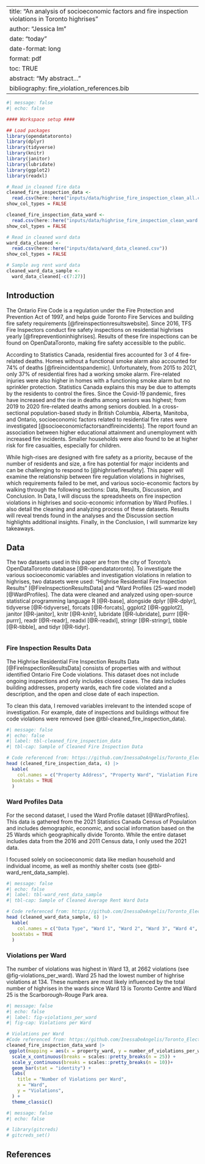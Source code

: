 
---
title: "An analysis of socioeconomic factors and fire inspection violations in Toronto highrises"
author: "Jessica Im"
date: "today"
date-format: long
format: pdf
toc: TRUE
abstract: "My abstract..."
bibliography: fire_violation_references.bib
---

```r
#| message: false
#| echo: false

#### Workspace setup ####

## Load packages
library(opendatatoronto)
library(dplyr)
library(tidyverse)
library(knitr)
library(janitor)
library(lubridate)
library(ggplot2)
library(readxl)

# Read in cleaned fire data
cleaned_fire_inspection_data <- 
  read.csv(here::here("inputs/data/highrise_fire_inspection_clean_all.csv"))
show_col_types = FALSE

cleaned_fire_inspection_data_ward <- 
  read.csv(here::here("inputs/data/highrise_fire_inspection_clean_ward.csv"))
show_col_types = FALSE

# Read in cleaned ward data
ward_data_cleaned <- 
  read.csv(here::here("inputs/data/ward_data_cleaned.csv"))
show_col_types = FALSE

# Sample avg rent ward data
cleaned_ward_data_sample <-
  ward_data_cleaned[-c(7:27)]

```

## Introduction
The Ontario Fire Code is a regulation under the Fire Protection and Prevention Act of 1997, and helps guide Toronto Fire Services and building fire safety requirements [@fireinspectionresultswebsite]. Since 2016, TFS Fire Inspectors conduct fire safety inspections on residential highrises yearly [@firepreventioninhighrises]. Results of these fire inspections can be found on OpenDataToronto, making fire safety accessible to the public. 

According to Statistics Canada, residential fires accounted for 3 of 4 fire-related deaths. Homes without a functional smoke alarm also accounted for 74% of deaths [@fireincidentspandemic]. Unfortunately, from 2015 to 2021, only 37% of residential fires had a working smoke alarm. Fire-related injuries were also higher in homes with a functioning smoke alarm but no sprinkler protection. Statistics Canada explains this may be due to attempts by the residents to control the fires. Since the Covid-19 pandemic, fires have increased and the rise in deaths among seniors was highest; from 2019 to 2020 fire-related deaths among seniors doubled. In a cross-sectional population-based study in British Columbia, Alberta, Manitoba, and Ontario,  socioeconomic factors related to residential fire rates were investigated [@socioeconomicfactorsandfireincidents]. The report found an association between higher educational attainment and unemployment with increased fire incidents. Smaller households were also found to be at higher risk for fire casualties, especially for children. 

While high-rises are designed with fire safety as a priority, because of the number of residents and size, a fire has potential for major incidents and can be challenging to respond to [@highrisefiresafety]. This paper will examine the relationship between fire regulation violations in highrises, which requirements failed to be met, and various socio-economic factors by walking through the following sections: Data, Results, Discussion, and Conclusion. In Data, I will discuss the spreadsheets on fire inspection violations in highrises and socio-economic information by Ward Profiles. I also detail the cleaning and analyzing process of these datasets. Results will reveal trends found in the analyses and the Discussion section highlights additional insights. Finally, in the Conclusion, I will summarize key takeaways.

## Data
The two datasets used in this paper are from the city of Toronto's OpenDataToronto database [@R-opendatatoronto]. To investigate the various socioeconomic variables and investigation violations in relation to highrises, two datasets were used: "Highrise Residential Fire Inspection Results" [@FireInspectionResultsData] and "Ward Profiles (25-ward model) [@WardProfiles]. The data were cleaned and analyzed using open-source statistical programming language R [@R-base], alongside dplyr [@R-dplyr], tidyverse [@R-tidyverse], forcats [@R-forcats], ggplot2 [@R-ggplot2], janitor [@R-janitor], knitr [@R-knitr], lubridate [@R-lubridate], purrr [@R-purrr], readr [@R-readr], readxl [@R-readxl], stringr [@R-stringr], tibble [@R-tibble], and tidyr [@R-tidyr].

```r

```

### Fire Inspection Results Data
The Highrise Residential Fire Inspection Results Data [@FireInspectionResultsData] consists of properties with and without identified Ontario Fire Code violations. This dataset does not include ongoing inspections and only includes closed cases. The data includes building addresses, property wards, each fire code violated and a description, and the open and close date of each inspection. 

To clean this data, I removed variables irrelevant to the intended scope of investigation. For example, date of inspections and buildings without fire code violations were removed (see @tbl-cleaned_fire_inspection_data). 

```r
#| message: false
#| echo: false
#| label: tbl-cleaned_fire_inspection_data
#| tbl-cap: Sample of Cleaned Fire Inspection Data

# Code referenced from: https://github.com/InessaDeAngelis/Toronto_Elections/blob/main/outputs/paper/toronto_elections_paper.qmd
head (cleaned_fire_inspection_data, 4) |>
  kable(
    col.names = c("Property Address", "Property Ward", "Violation Fire Code", "Number of Violations"),
  booktabs = TRUE
  )

```

### Ward Profiles Data
For the second dataset, I used the Ward Profile dataset [@WardProfiles]. This data is gathered from the 2021 Statistics Canada Census of Population and includes demographic, economic, and social information based on the 25 Wards which geographically divide Toronto. While the entire dataset includes data from the 2016 and 2011 Census data, I only used the 2021 data. 

I focused solely on socioeconomic data like median household and individual income, as well as monthly shelter costs (see @tbl-ward_rent_data_sample).

```r
#| message: false
#| echo: false
#| label: tbl-ward_rent_data_sample
#| tbl-cap: Sample of Cleaned Average Rent Ward Data

# Code referenced from: https://github.com/InessaDeAngelis/Toronto_Elections/blob/main/outputs/paper/toronto_elections_paper.qmd
head (cleaned_ward_data_sample, 6) |>
  kable(
    col.names = c("Data Type", "Ward 1", "Ward 2", "Ward 3", "Ward 4", "Ward 5"),
  booktabs = TRUE
  )
```

### Violations per Ward
The number of violations was highest in Ward 13, at 2662 violations (see @fig-violations_per_ward). Ward 25 had the lowest number of highrise violations at 134. These numbers are most likely influenced by the total number of highrises in the wards since Ward 13 is Toronto Centre and Ward 25 is the Scarborough-Rouge Park area. 

```r
#| message: false
#| echo: false
#| label: fig-violations_per_ward
#| fig-cap: Violations per Ward

# Violations per Ward
#Code referenced from: https://github.com/InessaDeAngelis/Toronto_Elections/blob/main/outputs/paper/toronto_elections_paper.qmd
cleaned_fire_inspection_data_ward |>
 ggplot(mapping = aes(x = property_ward, y = number_of_violations_per_ward)) +
  scale_x_continuous(breaks = scales::pretty_breaks(n = 25)) +
  scale_y_continuous(breaks = scales::pretty_breaks(n = 10))+
  geom_bar(stat = "identity") +
  labs(
    title = "Number of Violations per Ward",
    x = "Ward",
    y = "Violations",
  ) +
  theme_classic() 
```



```r
#| message: false
#| echo: false

# library(gitcreds)
# gitcreds_set()
```

## References
